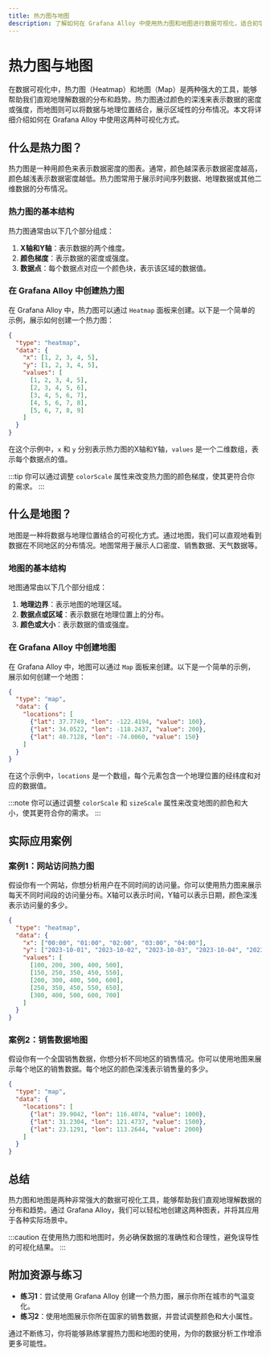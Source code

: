 ```yaml
---
title: 热力图与地图
description: 了解如何在 Grafana Alloy 中使用热力图和地图进行数据可视化，适合初学者。
---
```


# 热力图与地图

在数据可视化中，热力图（Heatmap）和地图（Map）是两种强大的工具，能够帮助我们直观地理解数据的分布和趋势。热力图通过颜色的深浅来表示数据的密度或强度，而地图则可以将数据与地理位置结合，展示区域性的分布情况。本文将详细介绍如何在 Grafana Alloy 中使用这两种可视化方式。

## 什么是热力图？

热力图是一种用颜色来表示数据密度的图表。通常，颜色越深表示数据密度越高，颜色越浅表示数据密度越低。热力图常用于展示时间序列数据、地理数据或其他二维数据的分布情况。

### 热力图的基本结构

热力图通常由以下几个部分组成：

1. **X轴和Y轴**：表示数据的两个维度。
2. **颜色梯度**：表示数据的密度或强度。
3. **数据点**：每个数据点对应一个颜色块，表示该区域的数据值。

### 在 Grafana Alloy 中创建热力图

在 Grafana Alloy 中，热力图可以通过 `Heatmap` 面板来创建。以下是一个简单的示例，展示如何创建一个热力图：

```json
{
  "type": "heatmap",
  "data": {
    "x": [1, 2, 3, 4, 5],
    "y": [1, 2, 3, 4, 5],
    "values": [
      [1, 2, 3, 4, 5],
      [2, 3, 4, 5, 6],
      [3, 4, 5, 6, 7],
      [4, 5, 6, 7, 8],
      [5, 6, 7, 8, 9]
    ]
  }
}
```

在这个示例中，`x` 和 `y` 分别表示热力图的X轴和Y轴，`values` 是一个二维数组，表示每个数据点的值。

:::tip
你可以通过调整 `colorScale` 属性来改变热力图的颜色梯度，使其更符合你的需求。
:::

## 什么是地图？

地图是一种将数据与地理位置结合的可视化方式。通过地图，我们可以直观地看到数据在不同地区的分布情况。地图常用于展示人口密度、销售数据、天气数据等。

### 地图的基本结构

地图通常由以下几个部分组成：

1. **地理边界**：表示地图的地理区域。
2. **数据点或区域**：表示数据在地理位置上的分布。
3. **颜色或大小**：表示数据的值或强度。

### 在 Grafana Alloy 中创建地图

在 Grafana Alloy 中，地图可以通过 `Map` 面板来创建。以下是一个简单的示例，展示如何创建一个地图：

```json
{
  "type": "map",
  "data": {
    "locations": [
      {"lat": 37.7749, "lon": -122.4194, "value": 100},
      {"lat": 34.0522, "lon": -118.2437, "value": 200},
      {"lat": 40.7128, "lon": -74.0060, "value": 150}
    ]
  }
}
```

在这个示例中，`locations` 是一个数组，每个元素包含一个地理位置的经纬度和对应的数据值。

:::note
你可以通过调整 `colorScale` 和 `sizeScale` 属性来改变地图的颜色和大小，使其更符合你的需求。
:::

## 实际应用案例

### 案例1：网站访问热力图

假设你有一个网站，你想分析用户在不同时间的访问量。你可以使用热力图来展示每天不同时间段的访问量分布。X轴可以表示时间，Y轴可以表示日期，颜色深浅表示访问量的多少。

```json
{
  "type": "heatmap",
  "data": {
    "x": ["00:00", "01:00", "02:00", "03:00", "04:00"],
    "y": ["2023-10-01", "2023-10-02", "2023-10-03", "2023-10-04", "2023-10-05"],
    "values": [
      [100, 200, 300, 400, 500],
      [150, 250, 350, 450, 550],
      [200, 300, 400, 500, 600],
      [250, 350, 450, 550, 650],
      [300, 400, 500, 600, 700]
    ]
  }
}
```

### 案例2：销售数据地图

假设你有一个全国销售数据，你想分析不同地区的销售情况。你可以使用地图来展示每个地区的销售数据。每个地区的颜色深浅表示销售量的多少。

```json
{
  "type": "map",
  "data": {
    "locations": [
      {"lat": 39.9042, "lon": 116.4074, "value": 1000},
      {"lat": 31.2304, "lon": 121.4737, "value": 1500},
      {"lat": 23.1291, "lon": 113.2644, "value": 2000}
    ]
  }
}
```

## 总结

热力图和地图是两种非常强大的数据可视化工具，能够帮助我们直观地理解数据的分布和趋势。通过 Grafana Alloy，我们可以轻松地创建这两种图表，并将其应用于各种实际场景中。

:::caution
在使用热力图和地图时，务必确保数据的准确性和合理性，避免误导性的可视化结果。
:::

## 附加资源与练习

- **练习1**：尝试使用 Grafana Alloy 创建一个热力图，展示你所在城市的气温变化。
- **练习2**：使用地图展示你所在国家的销售数据，并尝试调整颜色和大小属性。

通过不断练习，你将能够熟练掌握热力图和地图的使用，为你的数据分析工作增添更多可能性。